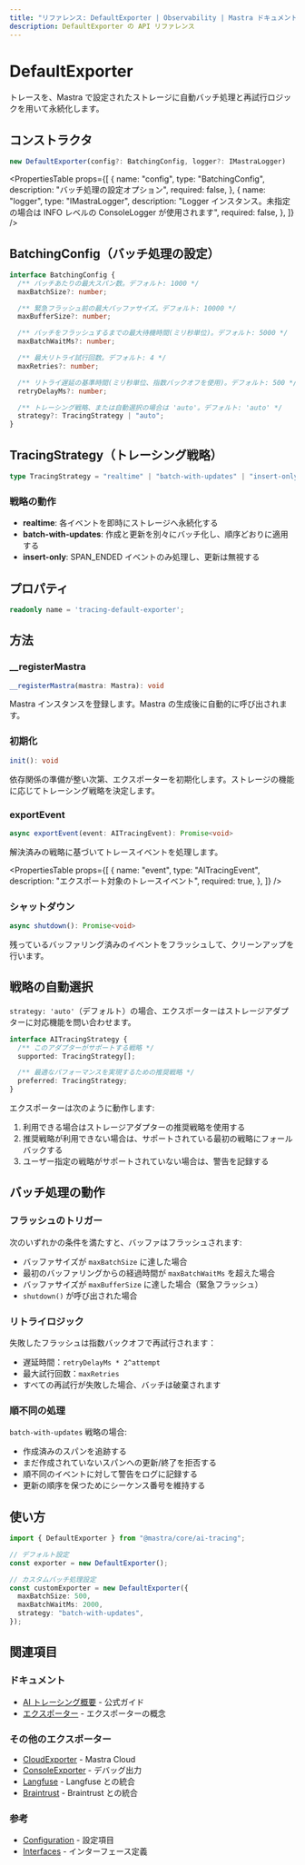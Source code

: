```yaml
---
title: "リファレンス: DefaultExporter | Observability | Mastra ドキュメント"
description: DefaultExporter の API リファレンス
---
```




# DefaultExporter

トレースを、Mastra で設定されたストレージに自動バッチ処理と再試行ロジックを用いて永続化します。

## コンストラクタ

```typescript
new DefaultExporter(config?: BatchingConfig, logger?: IMastraLogger)
```

<PropertiesTable
  props={[
{
  name: "config",
  type: "BatchingConfig",
  description: "バッチ処理の設定オプション",
  required: false,
},
{
  name: "logger",
  type: "IMastraLogger",
  description:
    "Logger インスタンス。未指定の場合は INFO レベルの ConsoleLogger が使用されます",
  required: false,
},
]}
/>


## BatchingConfig（バッチ処理の設定）

```typescript
interface BatchingConfig {
  /** バッチあたりの最大スパン数。デフォルト: 1000 */
  maxBatchSize?: number;

  /** 緊急フラッシュ前の最大バッファサイズ。デフォルト: 10000 */
  maxBufferSize?: number;

  /** バッチをフラッシュするまでの最大待機時間(ミリ秒単位)。デフォルト: 5000 */
  maxBatchWaitMs?: number;

  /** 最大リトライ試行回数。デフォルト: 4 */
  maxRetries?: number;

  /** リトライ遅延の基準時間(ミリ秒単位、指数バックオフを使用)。デフォルト: 500 */
  retryDelayMs?: number;

  /** トレーシング戦略、または自動選択の場合は 'auto'。デフォルト: 'auto' */
  strategy?: TracingStrategy | "auto";
}
```


## TracingStrategy（トレーシング戦略）

```typescript
type TracingStrategy = "realtime" | "batch-with-updates" | "insert-only";
```


### 戦略の動作

- **realtime**: 各イベントを即時にストレージへ永続化する
- **batch-with-updates**: 作成と更新を別々にバッチ化し、順序どおりに適用する
- **insert-only**: SPAN_ENDED イベントのみ処理し、更新は無視する

## プロパティ

```typescript
readonly name = 'tracing-default-exporter';
```


## 方法

### &#95;&#95;registerMastra

```typescript
__registerMastra(mastra: Mastra): void
```

Mastra インスタンスを登録します。Mastra の生成後に自動的に呼び出されます。


### 初期化

```typescript
init(): void
```

依存関係の準備が整い次第、エクスポーターを初期化します。ストレージの機能に応じてトレーシング戦略を決定します。


### exportEvent

```typescript
async exportEvent(event: AITracingEvent): Promise<void>
```

解決済みの戦略に基づいてトレースイベントを処理します。

<PropertiesTable
  props={[
{
  name: "event",
  type: "AITracingEvent",
  description: "エクスポート対象のトレースイベント",
  required: true,
},
]}
/>


### シャットダウン

```typescript
async shutdown(): Promise<void>
```

残っているバッファリング済みのイベントをフラッシュして、クリーンアップを行います。


## 戦略の自動選択

`strategy: 'auto'`（デフォルト）の場合、エクスポーターはストレージアダプターに対応機能を問い合わせます。

```typescript
interface AITracingStrategy {
  /** このアダプターがサポートする戦略 */
  supported: TracingStrategy[];

  /** 最適なパフォーマンスを実現するための推奨戦略 */
  preferred: TracingStrategy;
}
```

エクスポーターは次のように動作します:

1. 利用できる場合はストレージアダプターの推奨戦略を使用する
2. 推奨戦略が利用できない場合は、サポートされている最初の戦略にフォールバックする
3. ユーザー指定の戦略がサポートされていない場合は、警告を記録する


## バッチ処理の動作

### フラッシュのトリガー

次のいずれかの条件を満たすと、バッファはフラッシュされます:

- バッファサイズが `maxBatchSize` に達した場合
- 最初のバッファリングからの経過時間が `maxBatchWaitMs` を超えた場合
- バッファサイズが `maxBufferSize` に達した場合（緊急フラッシュ）
- `shutdown()` が呼び出された場合

### リトライロジック

失敗したフラッシュは指数バックオフで再試行されます：

- 遅延時間：`retryDelayMs * 2^attempt`
- 最大試行回数：`maxRetries`
- すべての再試行が失敗した場合、バッチは破棄されます

### 順不同の処理

`batch-with-updates` 戦略の場合:

- 作成済みのスパンを追跡する
- まだ作成されていないスパンへの更新/終了を拒否する
- 順不同のイベントに対して警告をログに記録する
- 更新の順序を保つためにシーケンス番号を維持する

## 使い方

```typescript
import { DefaultExporter } from "@mastra/core/ai-tracing";

// デフォルト設定
const exporter = new DefaultExporter();

// カスタムバッチ処理設定
const customExporter = new DefaultExporter({
  maxBatchSize: 500,
  maxBatchWaitMs: 2000,
  strategy: "batch-with-updates",
});
```


## 関連項目

### ドキュメント

- [AI トレーシング概要](/docs/observability/ai-tracing/overview) - 公式ガイド
- [エクスポーター](/docs/observability/ai-tracing/overview#exporters) - エクスポーターの概念

### その他のエクスポーター

- [CloudExporter](/reference/observability/ai-tracing/exporters/cloud-exporter) - Mastra Cloud
- [ConsoleExporter](/reference/observability/ai-tracing/exporters/console-exporter) - デバッグ出力
- [Langfuse](/reference/observability/ai-tracing/exporters/langfuse) - Langfuse との統合
- [Braintrust](/reference/observability/ai-tracing/exporters/braintrust) - Braintrust との統合

### 参考

- [Configuration](/reference/observability/ai-tracing/configuration) - 設定項目
- [Interfaces](/reference/observability/ai-tracing/interfaces) - インターフェース定義